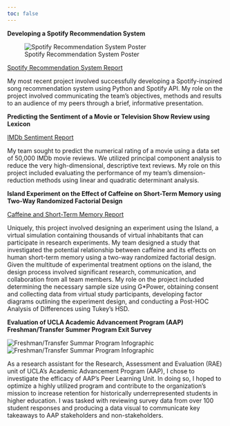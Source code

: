```yaml
---
toc: false
---
```


**Developing a Spotify Recommendation System**

![Spotify Recommendation System Poster](/Projects/spotify_poster "Spotify Recommendation System Poster")

[Spotify Recommendation System Report](/Projects/spotifypaper.pdf "Spotify Recommendation System Report")

My most recent project involved successfully developing a Spotify-inspired song recommendation system using Python and Spotify API. My role on the project involved communicating the team's objectives, methods and results to an audience of my peers through a brief, informative presentation.

**Predicting the Sentiment of a Movie or Television Show Review using Lexicon**

[IMDb Sentiment Report](/Projects/sentiment_report.pdf "Sentiment Report")

My team sought to predict the numerical rating of a movie using a data set of 50,000 IMDb movie reviews. We utilized principal component analysis to reduce the very high-dimensional, descriptive text reviews. My role on this project included evaluating the performance of my team's dimension-reduction methods using linear and quadratic determinant analysis. 

**Island Experiment on the Effect of Caffeine on Short-Term Memory using Two-Way Randomized Factorial Design**

[Caffeine and Short-Term Memory Report](/Projects/coffee_memory_paper.pdf "Caffeine & Short-Term Memory Report")

Uniquely, this project involved designing an experiment using the Island, a virtual simulation containing thousands of virtual inhabitants that can participate in research experiments. My team designed a study that investigated the potential relationship between caffeine and its effects on human short-term memory using a two-way randomized factorial design. Given the multitude of experimental treatment options on the island, the design process involved significant research, communication, and collaboration from all team members. My role on the project included determining the necessary sample size using G*Power, obtaining consent and collecting data from virtual study participants, developing factor diagrams outlining the experiment design, and conducting a Post-HOC Analysis of Differences using Tukey's HSD.

**Evaluation of UCLA Academic Advancement Program (AAP) Freshman/Transfer Summer Program Exit Survey**

![Freshman/Transfer Summar Program Infographic](/Projects/FTSP_1)
![Freshman/Transfer Summar Program Infographic](/Projects/FTSP_2)

As a research assistant for the Research, Assessment and Evaluation (RAE) unit of UCLA's Academic Advancement Program (AAP), I chose to investigate the efficacy of AAP's Peer Learning Unit. In doing so, I hoped to optimize a highly utilized program and contribute to the organization's mission to increase retention for historically underrepresented students in higher education. I was tasked with reviewing survey data from over 100 student responses and producing a data visual to communicate key takeaways to AAP stakeholders and non-stakeholders. 
